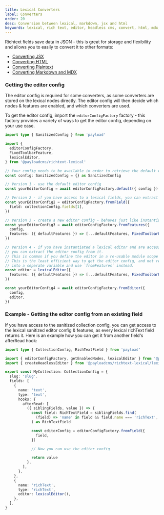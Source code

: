 ```yaml
---
title: Lexical Converters
label: Converters
order: 20
desc: Conversion between lexical, markdown, jsx and html
keywords: lexical, rich text, editor, headless cms, convert, html, mdx, markdown, md, conversion, export, jsx
---
```


Richtext fields save data in JSON - this is great for storage and flexibility and allows you to easily to convert it to other formats:

- [Converting JSX](/docs/rich-text/converting-jsx)
- [Converting HTML](/docs/rich-text/converting-html)
- [Converting Plaintext](/docs/rich-text/converting-plaintext)
- [Converting Markdown and MDX](/docs/rich-text/converting-markdown)

### Getting the editor config

The editor config is required for some converters, as some converters are stored on the lexical nodes directly. The editor config will then decide which nodes & features are enabled, and which converters are used.

To get the editor config, import the `editorConfigFactory` factory - this factory provides a variety of ways to get the editor config, depending on your use case.

```ts
import type { SanitizedConfig } from 'payload'

import {
  editorConfigFactory,
  FixedToolbarFeature,
  lexicalEditor,
} from '@payloadcms/richtext-lexical'

// Your config needs to be available in order to retrieve the default editor config
const config: SanitizedConfig = {} as SanitizedConfig

// Version 1 - use the default editor config
const yourEditorConfig = await editorConfigFactory.default({ config })

// Version 2 - if you have access to a lexical fields, you can extract the editor config from it
const yourEditorConfig2 = editorConfigFactory.fromField({
  field: collectionConfig.fields[1],
})

// Version 3 - create a new editor config - behaves just like instantiating a new `lexicalEditor`
const yourEditorConfig3 = await editorConfigFactory.fromFeatures({
  config,
  features: ({ defaultFeatures }) => [...defaultFeatures, FixedToolbarFeature()],
})

// Version 4 - if you have instantiated a lexical editor and are accessing it outside a field (=> this is the unsanitized editor),
// you can extract the editor config from it.
// This is common if you define the editor in a re-usable module scope variable and pass it to the richText field.
// This is the least efficient way to get the editor config, and not recommended. It is recommended to extract the `features` arg
// into a separate variable and use `fromFeatures` instead.
const editor = lexicalEditor({
  features: ({ defaultFeatures }) => [...defaultFeatures, FixedToolbarFeature()],
})

const yourEditorConfig4 = await editorConfigFactory.fromEditor({
  config,
  editor,
})
```

### Example - Getting the editor config from an existing field

If you have access to the sanitized collection config, you can get access to the lexical sanitized editor config & features, as every lexical richText field returns it. Here is an example how you can get it from another field's afterRead hook:

```ts
import type { CollectionConfig, RichTextField } from 'payload'

import { editorConfigFactory, getEnabledNodes, lexicalEditor } from '@payloadcms/richtext-lexical'
import { createHeadlessEditor } from '@payloadcms/richtext-lexical/lexical/headless'

export const MyCollection: CollectionConfig = {
  slug: 'slug',
  fields: [
    {
      name: 'text',
      type: 'text',
      hooks: {
        afterRead: [
          ({ siblingFields, value }) => {
            const field: RichTextField = siblingFields.find(
              (field) => 'name' in field && field.name === 'richText',
            ) as RichTextField

            const editorConfig = editorConfigFactory.fromField({
              field,
            })

            // Now you can use the editor config

            return value
          },
        ],
      },
    },
    {
      name: 'richText',
      type: 'richText',
      editor: lexicalEditor(),
    },
  ],
}
```


